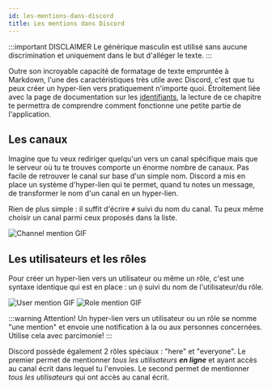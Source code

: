 ```yaml
---
id: les-mentions-dans-discord
title: Les mentions dans Discord
---
```


:::important DISCLAIMER
Le générique masculin est utilisé sans aucune discrimination et uniquement dans le but d'alléger le texte.
:::

Outre son incroyable capacité de formatage de texte empruntée à Markdown, l'une des caractéristiques très utile avec Discord, c'est que tu peux créer un hyper-lien vers pratiquement n'importe quoi. Étroitement liée avec la page de documentation sur les [identifiants](les-identifiants), la lecture de ce chapitre te permettra de comprendre comment fonctionne une petite partie de l'application. 

## Les canaux
Imagine que tu veux rediriger quelqu'un vers un canal spécifique mais que le serveur où tu te trouves comporte un énorme nombre de canaux. Pas facile de retrouver le canal sur base d'un simple nom. Discord a mis en place un système d'hyper-lien qui te permet, quand tu notes un message, de transformer le nom d'un canal en un hyper-lien.

Rien de plus simple : il suffit d'écrire `#` suivi du nom du canal. Tu peux même choisir un canal parmi ceux proposés dans la liste. 

<!--
<video autoPlay loop>
  <source src="https://i.gyazo.com/c06fe099c62757236b1482a077ded749.mp4" type="video/mp4"/>
</video>
-->
<Image src="/img/channel-mention.gif" alt="Channel mention GIF" />

## Les utilisateurs et les rôles
Pour créer un hyper-lien vers un utilisateur ou même un rôle, c'est une syntaxe identique qui est en place : un `@` suivi du nom de l'utilisateur/du rôle.

<!--
<video autoPlay loop>
  <source src="https://i.gyazo.com/46bff6f4cfcc3c2391260c3880d67c87.mp4" type="video/mp4"/>
</video>
-->
<Image src="/img/user-mention.gif" alt="User mention GIF" />

<!--
<video autoPlay loop>
  <source src="https://i.gyazo.com/1ee19b25472558b67b24417ba0a14c8b.mp4" type="video/mp4"/>
</video>
-->
<Image src="/img/role-mention.gif" alt="Role mention GIF" />

:::warning Attention!
Un hyper-lien vers un utilisateur ou un rôle se nomme "une mention" et envoie une notification à la ou aux personnes concernées. Utilise cela avec parcimonie!
:::

Discord possède également 2 rôles spéciaux : "here" et "everyone". Le premier permet de mentionner _tous les utilisateurs **en ligne**_ et ayant accès au canal écrit dans lequel tu l'envoies. Le second permet de mentionner _tous les utilisateurs_ qui ont accès au canal écrit.
